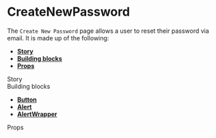 
<Meta title="Pages|CreateNewPassword" component={CreateNewPassword}/>


# CreateNewPassword
The `Create New Password` page allows a user to reset their password via email. It is made up of the following:
- **[Story](#story)**
- **[Building blocks](#modules)**
- **[Props](#props)**

<div id="story">Story</div>

<Preview>
  <Story name="CreateNewPassword page">
    <Guest>
      <CreateNewPassword {...getNewPasswordProps()} />
    </Guest>
  </Story>
</Preview>

<div id="modules">Building blocks</div>

- **[Button](#)**
- **[Alert](#)**
- **[AlertWrapper](#)**

<div id="props">Props</div>

<Props of={CreateNewPassword} />
